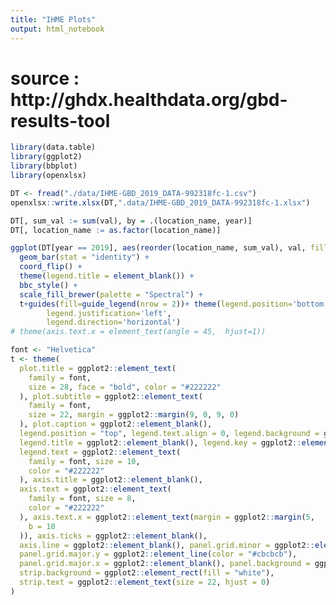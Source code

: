 ```yaml
---
title: "IHME Plots"
output: html_notebook
---
```


# source : http://ghdx.healthdata.org/gbd-results-tool

```r
library(data.table)
library(ggplot2)
library(bbplot)
library(openxlsx)
```


```r
DT <- fread("./data/IHME-GBD_2019_DATA-992318fc-1.csv")
openxlsx::write.xlsx(DT,".data/IHME-GBD_2019_DATA-992318fc-1.xlsx")

DT[, sum_val := sum(val), by = .(location_name, year)]
DT[, location_name := as.factor(location_name)]
```

```r
ggplot(DT[year == 2019], aes(reorder(location_name, sum_val), val, fill = as.factor(cause_name))) +
  geom_bar(stat = "identity") +
  coord_flip() +
  theme(legend.title = element_blank()) +
  bbc_style() +
  scale_fill_brewer(palette = "Spectral") +
  t+guides(fill=guide_legend(nrow = 2))+ theme(legend.position='bottom', 
        legend.justification='left',
        legend.direction='horizontal')
# theme(axis.text.x = element_text(angle = 45,  hjust=1))
```
```r
font <- "Helvetica"
t <- theme(
  plot.title = ggplot2::element_text(
    family = font,
    size = 28, face = "bold", color = "#222222"
  ), plot.subtitle = ggplot2::element_text(
    family = font,
    size = 22, margin = ggplot2::margin(9, 0, 9, 0)
  ), plot.caption = ggplot2::element_blank(),
  legend.position = "top", legend.text.align = 0, legend.background = ggplot2::element_blank(),
  legend.title = ggplot2::element_blank(), legend.key = ggplot2::element_blank(),
  legend.text = ggplot2::element_text(
    family = font, size = 10,
    color = "#222222"
  ), axis.title = ggplot2::element_blank(),
  axis.text = ggplot2::element_text(
    family = font, size = 8,
    color = "#222222"
  ), axis.text.x = ggplot2::element_text(margin = ggplot2::margin(5,
    b = 10
  )), axis.ticks = ggplot2::element_blank(),
  axis.line = ggplot2::element_blank(), panel.grid.minor = ggplot2::element_blank(),
  panel.grid.major.y = ggplot2::element_line(color = "#cbcbcb"),
  panel.grid.major.x = ggplot2::element_blank(), panel.background = ggplot2::element_blank(),
  strip.background = ggplot2::element_rect(fill = "white"),
  strip.text = ggplot2::element_text(size = 22, hjust = 0)
)
```
